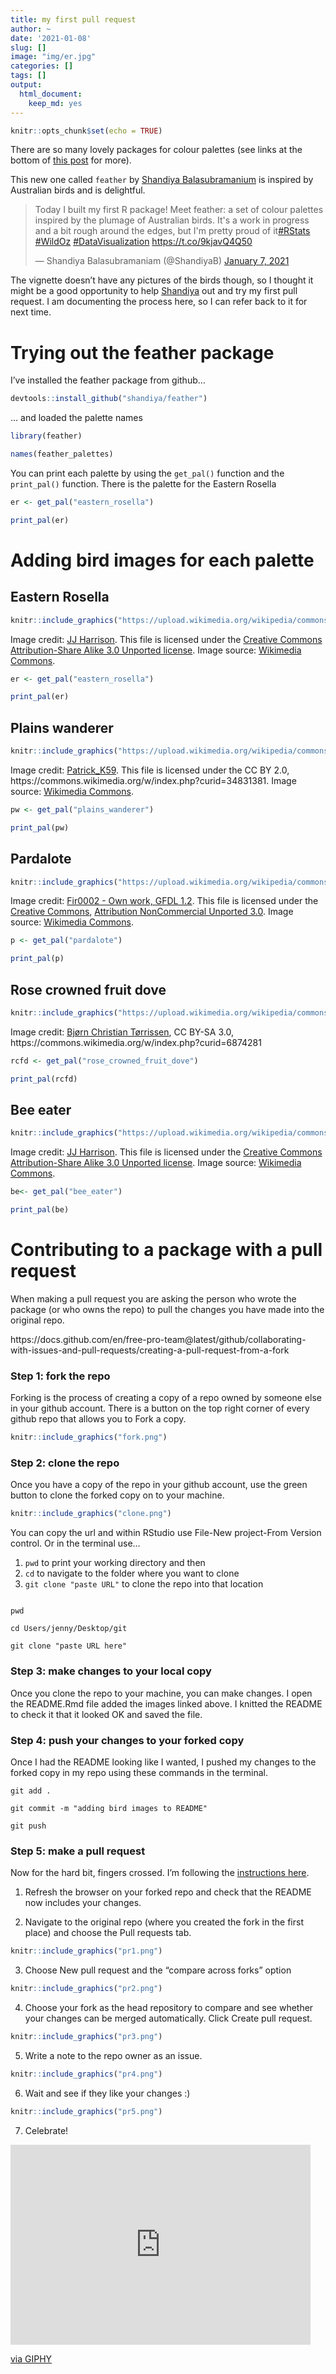 ```yaml
---
title: my first pull request
author: ~
date: '2021-01-08'
slug: []
image: "img/er.jpg"
categories: []
tags: []
output:
  html_document:
    keep_md: yes
---
```

```r
knitr::opts_chunk$set(echo = TRUE)
```



There are so many lovely packages for colour palettes (see links at the bottom of [this post](http://jenrichmond.rbind.io/post/idhtg-how-to-use-colour-palettes-with-ggplot/) for more). 

This new one called `feather` by [Shandiya Balasubramanium](https://shandiyabalasubramaniam.weebly.com/) is inspired by Australian birds and is delightful. 

<blockquote class="twitter-tweet"><p lang="en" dir="ltr">Today I built my first R package! Meet feather: a set of colour palettes inspired by the plumage of Australian birds. It&#39;s a work in progress and a bit rough around the edges, but I&#39;m pretty proud of it<a href="https://twitter.com/hashtag/RStats?src=hash&amp;ref_src=twsrc%5Etfw">#RStats</a> <a href="https://twitter.com/hashtag/WildOz?src=hash&amp;ref_src=twsrc%5Etfw">#WildOz</a> <a href="https://twitter.com/hashtag/DataVisualization?src=hash&amp;ref_src=twsrc%5Etfw">#DataVisualization</a> <a href="https://t.co/9kjavQ4Q50">https://t.co/9kjavQ4Q50</a></p>&mdash; Shandiya Balasubramaniam (@ShandiyaB) <a href="https://twitter.com/ShandiyaB/status/1347116050714816513?ref_src=twsrc%5Etfw">January 7, 2021</a></blockquote> <script async src="https://platform.twitter.com/widgets.js" charset="utf-8"></script>


The vignette doesn't have any pictures of the birds though, so I thought it might be a good opportunity to help [Shandiya](https://twitter.com/ShandiyaB) out and try my first pull request. I am documenting the process here, so I can refer back to it for next time. 

# Trying out the feather package

I've installed the feather package from github... 

```r
devtools::install_github("shandiya/feather")
```

... and loaded the palette names
```r
library(feather)

names(feather_palettes)
```


You can print each palette by using the `get_pal()` function and the `print_pal()` function. There is the palette for the Eastern Rosella

```r
er <- get_pal("eastern_rosella")

print_pal(er)
```




# Adding bird images for each palette

## Eastern Rosella

```r
knitr::include_graphics("https://upload.wikimedia.org/wikipedia/commons/thumb/3/33/Platycercus_eximius_diemenensis_male.jpg/800px-Platycercus_eximius_diemenensis_male.jpg")
```

Image credit: [JJ Harrison](https://www.jjharrison.com.au/). This file is licensed under the [Creative Commons](https://en.wikipedia.org/wiki/Creative_Commons) [Attribution-Share Alike 3.0 Unported license](https://creativecommons.org/licenses/by-sa/3.0/deed.en). Image source: [Wikimedia Commons](https://commons.wikimedia.org/wiki/File:Platycercus_eximius_diemenensis_male.jpg). 


```r
er <- get_pal("eastern_rosella")

print_pal(er)
```

## Plains wanderer

```r
knitr::include_graphics("https://upload.wikimedia.org/wikipedia/commons/thumb/8/8a/Pedionomus_torquatus%2C_NSW_1.jpg/1024px-Pedionomus_torquatus%2C_NSW_1.jpg")
```

Image credit: [Patrick_K59](https://www.flickr.com/photos/patrick_k59/14368940377/). This file is licensed under the CC BY 2.0, https://commons.wikimedia.org/w/index.php?curid=34831381. Image source: [Wikimedia Commons](https://commons.wikimedia.org/wiki/File:Pedionomus_torquatus,_NSW_1.jpg). 


```r
pw <- get_pal("plains_wanderer")

print_pal(pw)
```



## Pardalote

```r
knitr::include_graphics("https://upload.wikimedia.org/wikipedia/commons/thumb/d/db/Pardalotus_with_nesting_material.jpg/1024px-Pardalotus_with_nesting_material.jpg")
```

Image credit: [Fir0002 - Own work, GFDL 1.2](https://commons.wikimedia.org/w/index.php?curid=1535942). This file is licensed under the
[Creative Commons](https://en.wikipedia.org/wiki/Creative_Commons), [Attribution NonCommercial Unported 3.0](https://creativecommons.org/licenses/by-nc/3.0/). Image source: [Wikimedia Commons](https://commons.wikimedia.org/wiki/File:Pardalotus_with_nesting_material.jpg). 


```r
p <- get_pal("pardalote")

print_pal(p)
```



## Rose crowned fruit dove

```r
knitr::include_graphics("https://upload.wikimedia.org/wikipedia/commons/thumb/8/82/Rose-Crowned_Fruit_Dove.jpg/800px-Rose-Crowned_Fruit_Dove.jpg")
```

Image credit: [Bjørn Christian Tørrissen](http://bjornfree.com/galleries.html), CC BY-SA 3.0, https://commons.wikimedia.org/w/index.php?curid=6874281



```r
rcfd <- get_pal("rose_crowned_fruit_dove")

print_pal(rcfd)
```

## Bee eater

```r
knitr::include_graphics("https://upload.wikimedia.org/wikipedia/commons/thumb/d/df/Merops_ornatus_-_Centenary_Lakes.jpg/800px-Merops_ornatus_-_Centenary_Lakes.jpg")
```


Image credit: [JJ Harrison](https://www.jjharrison.com.au/). This file is licensed under the [Creative Commons](https://en.wikipedia.org/wiki/Creative_Commons) [Attribution-Share Alike 3.0 Unported license](https://creativecommons.org/licenses/by-sa/3.0/deed.en). Image source: [Wikimedia Commons](https://commons.wikimedia.org/wiki/File:Merops_ornatus_-_Centenary_Lakes.jpg). 

```r
be<- get_pal("bee_eater")

print_pal(be)
```



# Contributing to a package with a pull request

When making a pull request you are asking the person who wrote the package (or who owns the repo) to pull the changes you have made into the original repo. 

https://docs.github.com/en/free-pro-team@latest/github/collaborating-with-issues-and-pull-requests/creating-a-pull-request-from-a-fork

### Step 1: fork the repo

Forking is the process of creating a copy of a repo owned by someone else in your github account. There is a button on the top right corner of every github repo that allows you to Fork a copy. 

```r
knitr::include_graphics("fork.png")
```

### Step 2: clone the repo

Once you have a copy of the repo in your github account, use the green button to clone the forked copy on to your machine. 

```r
knitr::include_graphics("clone.png")
```

You can copy the url and within RStudio use File-New project-From Version control. Or in the terminal use... 

1. `pwd` to print your working directory and then 
2. `cd` to navigate to the folder where you want to clone 
3. `git clone "paste URL"`  to clone the repo into that location 

``` 

pwd 

cd Users/jenny/Desktop/git

git clone "paste URL here"

```

### Step 3: make changes to your local copy

Once you clone the repo to your machine, you can make changes. I open the README.Rmd file added the images linked above. I knitted the README to check it that it looked OK and saved the file.


### Step 4: push your changes to your forked copy

Once I had the README looking like I wanted, I pushed my changes to the forked copy in my repo using these commands in the terminal. 

```
git add .

git commit -m "adding bird images to README"

git push

```


### Step 5: make a pull request

Now for the hard bit, fingers crossed. I'm following the [instructions here](https://docs.github.com/en/free-pro-team@latest/github/collaborating-with-issues-and-pull-requests/creating-a-pull-request-from-a-fork). 

1. Refresh the browser on your forked repo and check that the README now includes your changes.


2. Navigate to the original repo (where you created the fork in the first place) and choose the Pull requests tab. 

```r
knitr::include_graphics("pr1.png")
```

3. Choose New pull request and the "compare across forks" option

```r
knitr::include_graphics("pr2.png")
```
4. Choose your fork as the head repository to compare and see whether your changes can be merged automatically. Click Create pull request. 

```r
knitr::include_graphics("pr3.png")
```

5. Write a note to the repo owner as an issue. 

```r
knitr::include_graphics("pr4.png")
```

6. Wait and see if they like your changes :)


```r
knitr::include_graphics("pr5.png")
```


7. Celebrate!

<iframe src="https://giphy.com/embed/3oz8xRF0v9WMAUVLNK" width="480" height="320" frameBorder="0" class="giphy-embed" allowFullScreen></iframe><p><a href="https://giphy.com/gifs/studiosoriginals-3oz8xRF0v9WMAUVLNK">via GIPHY</a></p>